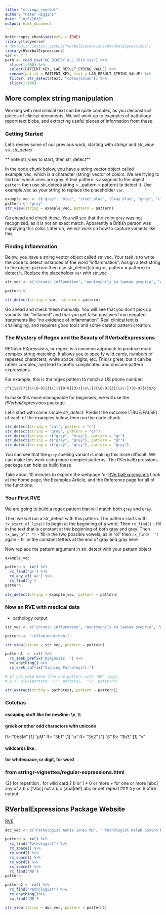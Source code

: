 ```yaml
---
title: "strings_rverbal"
author: "Peter Higgins"
date: "10/9/2019"
output: html_document
---
```


```r
knitr::opts_chunk$set(echo = TRUE)
library(tidyverse)
# devtools::install_github("VerbalExpressions/RVerbalExpressions")
library(RVerbalExpressions)
var <- " "
path <- read_csv("UC_BIOPSY_ALL_2018.csv") %>% 
  slice(1:500) %>% 
  select(PATIENT_KEY, LAB_RESULT_STRING_VALUE) %>% 
  rename(pat_id = PATIENT_KEY, text = LAB_RESULT_STRING_VALUE) %>% 
  filter( str_detect(text, "colon|Colon")) %>% 
  slice(1:100)
```

## More complex string manipulation
Working with real clinical text can be quite complex, as you deconstruct pieces of clinical documents. We will work up to examples of pathology report text blobs, and extracting useful pieces of information from these.

### Getting Started
Let's review some of our previous work, starting with *stringr* and _str_view_  vs. _str_detect_


** note str_view to start, then str_detect**

In the code chunk below, you have a string vector object called example_vec,
which is a character (string) vector of colors.
We are trying to find out which ones are gray.
A text pattern is assigned to the object `pattern`
then use str_detect(string = , pattern = pattern) to detect it.
Use example_vec as your string to replace the placeholder `var`.

```r
example_vec <- c("gray", "blue", "steel blue", "Gray blue", "grey", "cloudy gray", "Rainy Gray", "smoky blue")
pattern <- "gray"
str_view(string = example_vec, pattern = pattern)
```
Go ahead and check these.
You will see that the color `grey` was not recognized, as it is not an exact match. Apparently a British person was supplying this color. 
Later on, we will work on how to capture variants like this.

### Finding inflammation
Below, you have a string vector object called str_vec.
Your task is to write the code to detect instances of the word "inflammation".
Assign a text string to the object `pattern`
then use str_detect(string = , pattern = pattern) to detect it.
Replace the placeholder `var` with str_vec

```r
str_vec <- c("chronic inflammtion", "neutrophils in lamina propria", "acutely inflamed", "no evidence of inflammation", "lymphocytes and plasma cells indicating inflammation", "acutely inflamed with neutrophil crypt abscesses", "chronic inflammation with distortion of crypts", "active on chronic inflammation")

pattern <- 

str_detect(string = var, pattern = pattern)
```
Go ahead and check these manually.
You will see that you don't pick up variants like "inflamed"
and that you get false positives from negated statements like 
"no evidence of inflammation".
Real clinical text is challenging, and requires good tools and some careful pattern creation.

### The Mystery of Regex and the Beauty of RVerbalExpressions

REGular EXpressions, or regex, is a common approach to produce more complex string matching. It allows you to specify wild cards, numbers of repeated characters, white space, digits, etc. This is great, but it can be rather complex, and lead to pretty complicated and obscure pattern expressions.

For example, this is the regex pattern to match a US phone number:

`/^(1\s?)?((\([0-9]{3}\))|[0-9]{3})[\s\-]?[\0-9]{3}[\s\-]?[0-9]{4}$/g`

to make this more manageable for beginners, we will use the 
*RVerbalExpressions* package.

Let's start with some simple _str_detect_.
Predict the outcome (TRUE/FALSE) of each of the examples below, then run the code chunk.

```r
str_detect(string = "cat", pattern = "c")
str_detect(string = "grey", pattern = "gr")
str_detect(string = c("grey", "Gray"), pattern = "gr")
str_detect(string = c("grey", "gray"), pattern = "gr")
str_detect(string = c("grey", "gray"), pattern = "gray")
```

You can see that the `grey` spelling variant is making this more difficult.
We can make this work using more complex patterns.
The RVerbalExpressions package can help us build these.

Take about 10 minutes to explore the webpage for
[RVerbalExpressions](https://rverbalexpressions.netlify.com/)
Look at the home page, the Examples Article,
and the Reference page for all of the functions.

### Your First RVE

We are going to build a regex pattern that will match both `grey` and `Gray`.

Then we will run a str_detect with this pattern.
The pattern starts with `rx_start_of_line()`
to begin at the beginning of a word.
Then `rx_find()` - fill in the text that is constant at the beginning of both gray and grey.
Then `rx_any_of(" ")`  - fill in the two possible vowels, as in "oi"
then `rx_find(' ')` again - fill in the constant letters at the end of gray and gray here

Now replace the pattern argument in str_detect with your pattern object

```r
example_vec

pattern <- rx() %>% 
  rx_find('gr') %>% 
  rx_any_of('ae') %>% 
  rx_find('y') 
pattern
  
str_detect(string = example_vec, pattern = pattern)
```

### Now an RVE with medical data
- pathology output

```r
str_vec <- c("chronic inflammtion", "neutrophils in lamina propria", "acutely inflamed", "no evidence of inflammation", "lymphocytes and plasma cells indicating inflammation", "acutely inflamed with neutrophil crypt abscesses", "chronic inflammation with distortion of crypts", "active on chronic inflammation")

pattern <- "inflam|neutrophil"

str_view(string = str_vec, pattern = pattern)
```


```r
pattern1  <- rx() %>% 
  rx_seek_prefix("Diagnosis: ") %>% 
  rx_anything() %>% 
  rx_seek_suffix("Signing Pathologist:") 

# if you need more than one pattern with 'OR' logic
# p <- glue(pattern, "|", pattern2,  "|", pattern3)

str_extract(string = path$text, pattern = pattern1)
```

### Gotchas
#### escaping stuff like \n for newline: \\n, \\t
#### greek or other odd characters with unicode
R> "\u00b5M"
[1] "µM"
R> "\u03b1"
[1] "α"
R> "\u03b2"
[1] "β"
R> "\u03b3"
[1] "γ"

#### wildcards like .
#### \s for whitespace, \d for digit, \w for word

### from stringr-vignettes/regular-expressions.html
{2} for repetition
. for wild card
? 0 or 1
* 0 or more
+ for one or more
[abc] any of a,b,c
[^abc] not a,b,c
(abd|def) abc or def
repeat
### try on Biofire output

## RVerbalExpressions Package Website
[RVE](https://rverbalexpressions.netlify.com)

```r
doc_vec <- c("Pathologist Annie Jones MD", " Pathologist Ralph Boston MD", "Pathologist Carla Curtin MD", "Pathologist Dave Don Domino MD")

pattern <- rx() %>% 
  rx_find("Pathologist") %>% 
  rx_space() %>% 
  rx_word() %>% 
  rx_space() %>% 
  rx_word() %>% 
  rx_space() %>% 
  rx_find('MD') 
pattern

pattern2 <- rx() %>% 
  rx_find("Pathologist") %>% 
  rx_anything()%>% 
  rx_find('MD') 

str_view(string = doc_vec, pattern = pattern2)
```